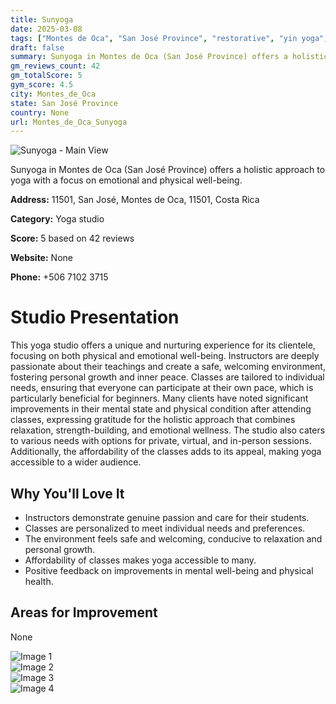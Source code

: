 ```yaml
---
title: Sunyoga
date: 2025-03-08
tags: ["Montes de Oca", "San José Province", "restorative", "yin yoga", "Ashtanga", "welcoming atmosphere", "affordable classes", "Montes de Oca"]  
draft: false
summary: Sunyoga in Montes de Oca (San José Province) offers a holistic approach to yoga with a focus on emotional and physical well-being.
gm_reviews_count: 42
gm_totalScore: 5
gym_score: 4.5
city: Montes_de_Oca
state: San José Province
country: None
url: Montes_de_Oca_Sunyoga
---
```


<div className="aspect-[16/9] relative my-8">
  <img 
    src="https://lh5.googleusercontent.com/p/AF1QipMDryIVSvnhGwkIknXCTAUE2Dk2FafLrRXSbvJE=w1920-h1080-k-no"
    alt="Sunyoga - Main View"
    className="object-cover absolute inset-0 w-full h-full rounded-lg"
  />
</div>

Sunyoga in Montes de Oca (San José Province) offers a holistic approach to yoga with a focus on emotional and physical well-being.

**Address:** 11501, San José, Montes de Oca, 11501, Costa Rica

**Category:** Yoga studio

**Score:** 5 based on 42 reviews

**Website:** None

**Phone:** +506 7102 3715

# Studio Presentation

This yoga studio offers a unique and nurturing experience for its clientele, focusing on both physical and emotional well-being. Instructors are deeply passionate about their teachings and create a safe, welcoming environment, fostering personal growth and inner peace. Classes are tailored to individual needs, ensuring that everyone can participate at their own pace, which is particularly beneficial for beginners. Many clients have noted significant improvements in their mental state and physical condition after attending classes, expressing gratitude for the holistic approach that combines relaxation, strength-building, and emotional wellness. The studio also caters to various needs with options for private, virtual, and in-person sessions. Additionally, the affordability of the classes adds to its appeal, making yoga accessible to a wider audience.

## Why You'll Love It

- Instructors demonstrate genuine passion and care for their students.
- Classes are personalized to meet individual needs and preferences.
- The environment feels safe and welcoming, conducive to relaxation and personal growth.
- Affordability of classes makes yoga accessible to many.
- Positive feedback on improvements in mental well-being and physical health.

## Areas for Improvement

None

<div className="grid grid-cols-1 xl:grid-cols-2 gap-4 my-8">
<div className="aspect-[4/3] relative"><img src="https://lh5.googleusercontent.com/p/AF1QipOUhGTlQ520Be3blPct19FVeSgxh-MhictOTnuy=w1920-h1080-k-no" alt="Image 1" className="object-cover absolute inset-0 w-full h-full rounded-lg" /></div>
<div className="aspect-[4/3] relative"><img src="https://lh5.googleusercontent.com/p/AF1QipM5c7BMPVIblf5UCdvRgQ7J_zhfYzinZtzn0P-S=w1920-h1080-k-no" alt="Image 2" className="object-cover absolute inset-0 w-full h-full rounded-lg" /></div>
<div className="aspect-[4/3] relative"><img src="https://lh5.googleusercontent.com/p/AF1QipPnrQN1q7NvPrk6ly3eMSTqT5mtKKtN9I_-1-wk=w1920-h1080-k-no" alt="Image 3" className="object-cover absolute inset-0 w-full h-full rounded-lg" /></div>
<div className="aspect-[4/3] relative"><img src="https://lh5.googleusercontent.com/p/AF1QipPR3R4zqqeRIHFczR9c5uSBiyjcTfRYhQamY--G=w1920-h1080-k-no" alt="Image 4" className="object-cover absolute inset-0 w-full h-full rounded-lg" /></div>
</div>